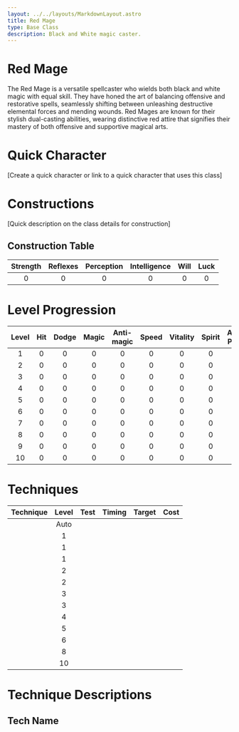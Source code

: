 ```yaml
---
layout: ../../layouts/MarkdownLayout.astro
title: Red Mage
type: Base Class
description: Black and White magic caster.
---
```


# Red Mage

The Red Mage is a versatile spellcaster who wields both black and white magic with equal skill. They have honed the art of balancing offensive and restorative spells, seamlessly shifting between unleashing destructive elemental forces and mending wounds. Red Mages are known for their stylish dual-casting abilities, wearing distinctive red attire that signifies their mastery of both offensive and supportive magical arts.

# Quick Character

[Create a quick character or link to a quick character that uses this class]

# Constructions

[Quick description on the class details for construction]

## Construction Table

| Strength | Reflexes | Perception | Intelligence | Will | Luck |
| :------: | :------: | :--------: | :----------: | :--: | :--: |
|    0     |    0     |     0      |      0       |  0   |  0   |

# Level Progression

| Level | Hit | Dodge | Magic | Anti-magic | Speed | Vitality | Spirit | Attack Power |
| :---: | :-: | :---: | :---: | :--------: | :---: | :------: | :----: | :----------: |
|   1   |  0  |   0   |   0   |     0      |   0   |    0     |   0    |      0       |
|   2   |  0  |   0   |   0   |     0      |   0   |    0     |   0    |      0       |
|   3   |  0  |   0   |   0   |     0      |   0   |    0     |   0    |      0       |
|   4   |  0  |   0   |   0   |     0      |   0   |    0     |   0    |      0       |
|   5   |  0  |   0   |   0   |     0      |   0   |    0     |   0    |      0       |
|   6   |  0  |   0   |   0   |     0      |   0   |    0     |   0    |      0       |
|   7   |  0  |   0   |   0   |     0      |   0   |    0     |   0    |      0       |
|   8   |  0  |   0   |   0   |     0      |   0   |    0     |   0    |      0       |
|   9   |  0  |   0   |   0   |     0      |   0   |    0     |   0    |      0       |
|  10   |  0  |   0   |   0   |     0      |   0   |    0     |   0    |      0       |

# Techniques

| Technique | Level | Test | Timing | Target | Cost |
| :-------- | :---: | :--: | :----: | :----- | :--: |
|           | Auto  |      |        |        |      |
|           |   1   |      |        |        |      |
|           |   1   |      |        |        |      |
|           |   1   |      |        |        |      |
|           |   2   |      |        |        |      |
|           |   2   |      |        |        |      |
|           |   3   |      |        |        |      |
|           |   3   |      |        |        |      |
|           |   4   |      |        |        |      |
|           |   5   |      |        |        |      |
|           |   6   |      |        |        |      |
|           |   8   |      |        |        |      |
|           |  10   |      |        |        |      |

# Technique Descriptions

## Tech Name
